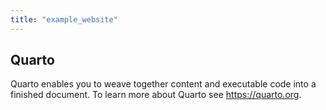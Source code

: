 ```yaml
---
title: "example_website"
---
```


## Quarto

Quarto enables you to weave together content and executable code into a finished document. To learn more about Quarto see <https://quarto.org>.
